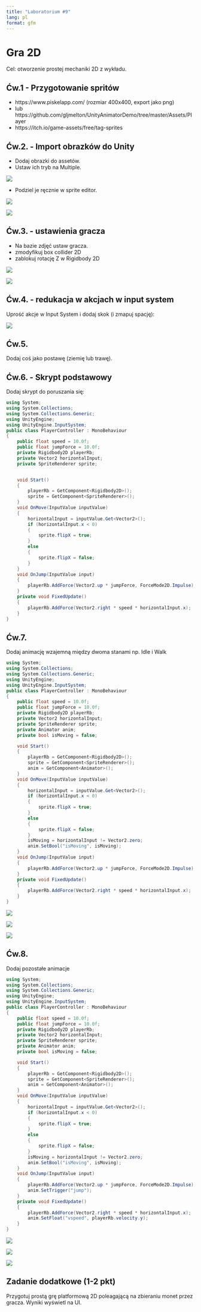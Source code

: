 ```yaml
---
title: "Laboratorium #9"
lang: pl
format: gfm
---
```


# Gra 2D

Cel: otworzenie prostej mechaniki 2D z wykładu.

## Ćw.1 - Przygotowanie spritów

* https://www.piskelapp.com/ (rozmiar 400x400, export jako png)
* lub https://github.com/gljmelton/UnityAnimatorDemo/tree/master/Assets/Player
* https://itch.io/game-assets/free/tag-sprites

## Ćw.2. - Import obrazków do Unity

* Dodaj obrazki do assetów.
* Ustaw ich tryb na Multiple.

![](images/i1.png)

* Podziel je ręcznie w sprite editor.

![](images/i2.png)

![](images/i3.png)

## Ćw.3. - ustawienia gracza

* Na bazie zdjęć ustaw gracza.
* zmodyfikuj box collider 2D
* zablokuj rotację Z w Rigidbody 2D


![](images/i4.png)

![](images/i5.png)

## Ćw.4. - redukacja w akcjach w input system

Uprość akcje w Input System i dodaj skok (i zmapuj spację):


![](images/i6.png)

## Ćw.5. 

Dodaj coś jako postawę (ziemię lub trawę).

## Ćw.6. - Skrypt podstawowy

Dodaj skrypt do poruszania się:

```csharp
using System;
using System.Collections;
using System.Collections.Generic;
using UnityEngine;
using UnityEngine.InputSystem;
public class PlayerController : MonoBehaviour
{
    public float speed = 10.0f;
    public float jumpForce = 10.0f;
    private Rigidbody2D playerRb;
    private Vector2 horizontalInput;
    private SpriteRenderer sprite;


    void Start()
    {
        playerRb = GetComponent<Rigidbody2D>();
        sprite = GetComponent<SpriteRenderer>();
    }
    void OnMove(InputValue inputValue)
    {
        horizontalInput = inputValue.Get<Vector2>();
        if (horizontalInput.x < 0)
        {
            sprite.flipX = true;
        }
        else
        {
            sprite.flipX = false;
        }
    }
    void OnJump(InputValue input)
    {
        playerRb.AddForce(Vector2.up * jumpForce, ForceMode2D.Impulse);
    }
    private void FixedUpdate()
    {
        playerRb.AddForce(Vector2.right * speed * horizontalInput.x);
    }
}

```

## Ćw.7. 

Dodaj animację wzajemną między dwoma stanami np. Idle i Walk

```csharp
using System;
using System.Collections;
using System.Collections.Generic;
using UnityEngine;
using UnityEngine.InputSystem;
public class PlayerController : MonoBehaviour
{
    public float speed = 10.0f;
    public float jumpForce = 10.0f;
    private Rigidbody2D playerRb;
    private Vector2 horizontalInput;
    private SpriteRenderer sprite;
    private Animator anim;
    private bool isMoving = false;

    void Start()
    {
        playerRb = GetComponent<Rigidbody2D>();
        sprite = GetComponent<SpriteRenderer>();
        anim = GetComponent<Animator>();
    }
    void OnMove(InputValue inputValue)
    {
        horizontalInput = inputValue.Get<Vector2>();
        if (horizontalInput.x < 0)
        {
            sprite.flipX = true;
        }
        else
        {
            sprite.flipX = false;
        }
        isMoving = horizontalInput != Vector2.zero;
        anim.SetBool("isMoving", isMoving);
    }
    void OnJump(InputValue input)
    {
        playerRb.AddForce(Vector2.up * jumpForce, ForceMode2D.Impulse);
    }
    private void FixedUpdate()
    {
        playerRb.AddForce(Vector2.right * speed * horizontalInput.x);
    }
}

```

![](images/i7.png)

![](images/i8.png)

![](images/i9.png)


## Ćw.8. 

Dodaj pozostałe animacje

```csharp
using System;
using System.Collections;
using System.Collections.Generic;
using UnityEngine;
using UnityEngine.InputSystem;
public class PlayerController : MonoBehaviour
{
    public float speed = 10.0f;
    public float jumpForce = 10.0f;
    private Rigidbody2D playerRb;
    private Vector2 horizontalInput;
    private SpriteRenderer sprite;
    private Animator anim;
    private bool isMoving = false;

    void Start()
    {
        playerRb = GetComponent<Rigidbody2D>();
        sprite = GetComponent<SpriteRenderer>();
        anim = GetComponent<Animator>();
    }
    void OnMove(InputValue inputValue)
    {
        horizontalInput = inputValue.Get<Vector2>();
        if (horizontalInput.x < 0)
        {
            sprite.flipX = true;
        }
        else
        {
            sprite.flipX = false;
        }
        isMoving = horizontalInput != Vector2.zero;
        anim.SetBool("isMoving", isMoving);
    }
    void OnJump(InputValue input)
    {
        playerRb.AddForce(Vector2.up * jumpForce, ForceMode2D.Impulse);
        anim.SetTrigger("jump");
    }
    private void FixedUpdate()
    {
        playerRb.AddForce(Vector2.right * speed * horizontalInput.x);
        anim.SetFloat("vspeed", playerRb.velocity.y);
    }
}

```

![](images/i10.png)

![](images/i11.png)

![](images/i12.png)

## Zadanie dodatkowe (1-2 pkt)

Przygotuj prostą grę platformową 2D poleagającą na zbieraniu monet przez gracza. Wyniki wyświetl na UI.